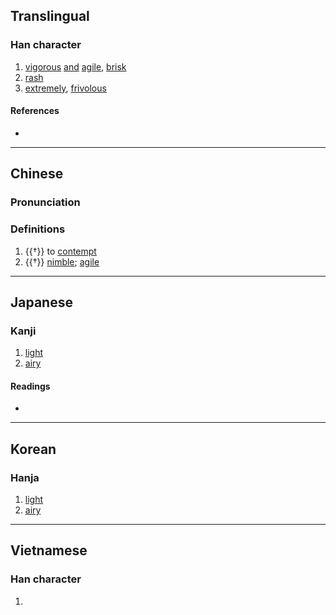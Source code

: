 {{character info/new}}
==Translingual==

===Han character===
{{Han char|rn=9|rad=人|as=11|sn=13|four=21291|canj=OMWF|ids=⿰亻票}}

# [[vigorous]] [[and]] [[agile]], [[brisk]]
# [[rash]]
# [[extremely]], [[frivolous]]

====References====
* {{Han ref|kx=0115.190|dkj=01047|dj=0246.070|hdz=10210.010|uh=50C4|ud=20676|bh=DCB8|bd=56504}}

----

==Chinese==
{{zh-forms}}

===Pronunciation===
{{zh-pron
|m=piào
|m-s=
|dg=
|c=piu1,piu3,piu5
|c-t=
|g=
|h=pfs=
|j=
|md=
|mn=
|mn-t=
|w=
|x=
|mc=y
|oc=y
|cat=a
}}

===Definitions===
{{zh-hanzi}}

# {{†}} to [[contempt]]
# {{†}} [[nimble]]; [[agile]]

----

==Japanese==

===Kanji===
{{ja-kanji|grade=|rs=人11}}

# [[light]]
# [[airy]]

====Readings====
* {{ja-readings|on=[[ひょう]] (hyō)|kun=[[かるい]] (karui), [[かろんずる]] (karonzuru), [[すばやい]] (subayai)}}

----

==Korean==

===Hanja===
{{ko-hanja|hangeul=표|rv=pyo|mr=p'yo}}

# [[light]]
# [[airy]]

----

==Vietnamese==

===Han character===
{{vi-hantu|[[xỉu]]|rs=人11}}

# {{defn|lang=vi|sort=人11}}